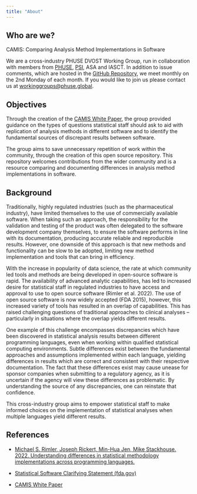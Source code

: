 ```yaml
---
title: "About"
---
```


## Who are we?

CAMIS: Comparing Analysis Method Implementations in Software

We are a cross-industry PHUSE DVOST Working Group, run in collaboration with members from [PHUSE](https://phuse.global/), [PSI](https://psiaims.github.io/website/), ASA and IASCT. In addition to issue comments, which are hosted in the [GitHub Repository](https://github.com/PSIAIMS/CAMIS/issues), we meet monthly on the 2nd Monday of each month. If you would like to join us please contact us at [workinggroups\@phuse.global](mailto:workinggroups@phuse.global).

## Objectives

Through the creation of the [CAMIS White Paper](https://phuse.s3.eu-central-1.amazonaws.com/Deliverables/Data+Visualisation+%26+Open+Source+Technology/WP077.pdf), the group provided guidance on the types of questions statistical staff should ask to aid with replication of analysis methods in different software and to identify the fundamental sources of discrepant results between software.

The group aims to save unnecessary repetition of work within the community, through the creation of this open source repository. This repository welcomes contributions from the wider community and is a resource comparing and documenting differences in analysis method implementations in software.

## Background

Traditionally, highly regulated industries (such as the pharmaceutical industry), have limited themselves to the use of commercially available software. When taking such an approach, the responsibility for the validation and testing of the product was often delegated to the software development company themselves, to ensure the software performs in line with its documentation, producing accurate reliable and reproducible results. However, one downside of this approach is that new methods and functionality can be slow to be adopted, limiting new method implementation and tools that can bring in efficiency.

With the increase in popularity of data science, the rate at which community led tools and methods are being developed in open-source software is rapid. The availability of advanced analytic capabilities, has led to increased desire for statistical staff in regulated industries to have access and approval to use to open source software (Rimler et al. 2022). The use of open source software is now widely accepted (FDA 2015), however, this increased variety of tools has resulted in an overlap of capabilities. This has raised challenging questions of traditional approaches to clinical analyses -- particularly in situations where the overlap yields different results.

One example of this challenge encompasses discrepancies which have been discovered in statistical analysis results between different programming languages, even when working within qualified statistical computing environments. Subtle differences exist between the fundamental approaches and assumptions implemented within each language, yielding differences in results which are correct and consistent with their respective documentation. The fact that these differences exist may cause unease for sponsor companies when submitting to a regulatory agency, as it is uncertain if the agency will view these differences as problematic. By understanding the source of any discrepancies, one can reinstate that confidence.

This cross-industry group aims to empower statistical staff to make informed choices on the implementation of statistical analyses when multiple languages yield different results.

## References

-   [Michael S. Rimler, Joseph Rickert, Min-Hua Jen, Mike Stackhouse. 2022. Understanding differences in statistical methodology implementations across programming languages.](https://higherlogicdownload.s3.amazonaws.com/AMSTAT/fa4dd52c-8429-41d0-abdf-0011047bfa19/UploadedImages/BIOP%20Report/BioPharm_fall2022FINAL.pdf)

-   [Statistical Software Clarifying Statement (fda.gov)](https://www.fda.gov/media/161196/download)

-   [CAMIS White Paper](https://phuse.s3.eu-central-1.amazonaws.com/Deliverables/Data+Visualisation+%26+Open+Source+Technology/WP077.pdf)
